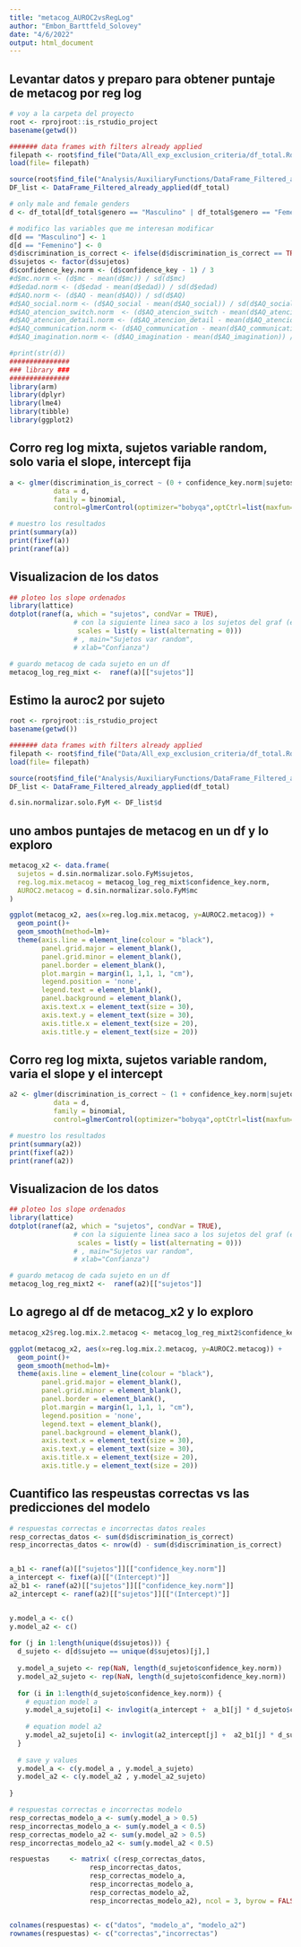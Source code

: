 ```yaml
---
title: "metacog_AUROC2vsRegLog"
author: "Embon_Barttfeld_Solovey"
date: "4/6/2022"
output: html_document
---
```


## Levantar datos y preparo para obtener puntaje de metacog por reg log

```r

# voy a la carpeta del proyecto
root <- rprojroot::is_rstudio_project
basename(getwd())

####### data frames with filters already applied
filepath <- root$find_file("Data/All_exp_exclusion_criteria/df_total.Rda")
load(file= filepath)

source(root$find_file("Analysis/AuxiliaryFunctions/DataFrame_Filtered_already_applied.R"))
DF_list <- DataFrame_Filtered_already_applied(df_total)

# only male and female genders
d <- df_total[df_total$genero == "Masculino" | df_total$genero == "Femenino",]

# modifico las variables que me interesan modificar
d[d == "Masculino"] <- 1
d[d == "Femenino"] <- 0
d$discrimination_is_correct <- ifelse(d$discrimination_is_correct == TRUE, 1, 0)
d$sujetos <- factor(d$sujetos)
d$confidence_key.norm <- (d$confidence_key - 1) / 3 
#d$mc.norm <- (d$mc - mean(d$mc)) / sd(d$mc)
#d$edad.norm <- (d$edad - mean(d$edad)) / sd(d$edad)
#d$AQ.norm <- (d$AQ - mean(d$AQ)) / sd(d$AQ)
#d$AQ_social.norm <- (d$AQ_social - mean(d$AQ_social)) / sd(d$AQ_social)
#d$AQ_atencion_switch.norm  <- (d$AQ_atencion_switch - mean(d$AQ_atencion_switch)) / #sd(d$AQ_atencion_switch)
#d$AQ_atencion_detail.norm <- (d$AQ_atencion_detail - mean(d$AQ_atencion_detail)) / #sd(d$AQ_atencion_detail)
#d$AQ_communication.norm <- (d$AQ_communication - mean(d$AQ_communication)) / sd(d$AQ_communication)
#d$AQ_imagination.norm <- (d$AQ_imagination - mean(d$AQ_imagination)) / sd(d$AQ_imagination)

#print(str(d))
###############
### library ###
###############
library(arm)
library(dplyr)
library(lme4)
library(tibble)
library(ggplot2)
```

## Corro reg log mixta, sujetos variable random, solo varia el slope, intercept fija

```r


a <- glmer(discrimination_is_correct ~ (0 + confidence_key.norm|sujetos),
           data = d,
           family = binomial,
           control=glmerControl(optimizer="bobyqa",optCtrl=list(maxfun=2e5)))

# muestro los resultados
print(summary(a))
print(fixef(a))
print(ranef(a))
```

## Visualizacion de los datos

```r

## ploteo los slope ordenados 
library(lattice)
dotplot(ranef(a, which = "sujetos", condVar = TRUE), 
                # con la siguiente linea saco a los sujetos del graf (eje y)
                 scales = list(y = list(alternating = 0)))
                # , main="Sujetos var random",
                # xlab="Confianza")

# guardo metacog de cada sujeto en un df
metacog_log_reg_mixt <-  ranef(a)[["sujetos"]]
```

## Estimo la auroc2 por sujeto

```r

root <- rprojroot::is_rstudio_project
basename(getwd())               

####### data frames with filters already applied
filepath <- root$find_file("Data/All_exp_exclusion_criteria/df_total.Rda")
load(file= filepath)

source(root$find_file("Analysis/AuxiliaryFunctions/DataFrame_Filtered_already_applied.R"))
DF_list <- DataFrame_Filtered_already_applied(df_total)

d.sin.normalizar.solo.FyM <- DF_list$d

```

## uno ambos puntajes de metacog en un df y lo exploro

```r
metacog_x2 <- data.frame(
  sujetos = d.sin.normalizar.solo.FyM$sujetos,
  reg.log.mix.metacog = metacog_log_reg_mixt$confidence_key.norm,
  AUROC2.metacog = d.sin.normalizar.solo.FyM$mc
)

ggplot(metacog_x2, aes(x=reg.log.mix.metacog, y=AUROC2.metacog)) + 
  geom_point()+
  geom_smooth(method=lm)+
  theme(axis.line = element_line(colour = "black"),
        panel.grid.major = element_blank(),
        panel.grid.minor = element_blank(),
        panel.border = element_blank(),
        plot.margin = margin(1, 1,1, 1, "cm"),
        legend.position = 'none',
        legend.text = element_blank(),
        panel.background = element_blank(),
        axis.text.x = element_text(size = 30),
        axis.text.y = element_text(size = 30),
        axis.title.x = element_text(size = 20),
        axis.title.y = element_text(size = 20))
```

## Corro reg log mixta, sujetos variable random, varia el slope y el intercept

```r


a2 <- glmer(discrimination_is_correct ~ (1 + confidence_key.norm|sujetos),
           data = d,
           family = binomial,
           control=glmerControl(optimizer="bobyqa",optCtrl=list(maxfun=2e5)))

# muestro los resultados
print(summary(a2))
print(fixef(a2))
print(ranef(a2))
```

## Visualizacion de los datos

```r

## ploteo los slope ordenados 
library(lattice)
dotplot(ranef(a2, which = "sujetos", condVar = TRUE), 
                # con la siguiente linea saco a los sujetos del graf (eje y)
                 scales = list(y = list(alternating = 0)))
                # , main="Sujetos var random",
                # xlab="Confianza")

# guardo metacog de cada sujeto en un df
metacog_log_reg_mixt2 <-  ranef(a2)[["sujetos"]]
```

## Lo agrego al df de metacog_x2 y lo exploro

```r
metacog_x2$reg.log.mix.2.metacog <- metacog_log_reg_mixt2$confidence_key.norm

ggplot(metacog_x2, aes(x=reg.log.mix.2.metacog, y=AUROC2.metacog)) + 
  geom_point()+
  geom_smooth(method=lm)+
  theme(axis.line = element_line(colour = "black"),
        panel.grid.major = element_blank(),
        panel.grid.minor = element_blank(),
        panel.border = element_blank(),
        plot.margin = margin(1, 1,1, 1, "cm"),
        legend.position = 'none',
        legend.text = element_blank(),
        panel.background = element_blank(),
        axis.text.x = element_text(size = 30),
        axis.text.y = element_text(size = 30),
        axis.title.x = element_text(size = 20),
        axis.title.y = element_text(size = 20))
```

## Cuantifico las respeustas correctas vs las predicciones del modelo

```r

# respuestas correctas e incorrectas datos reales
resp_correctas_datos <- sum(d$discrimination_is_correct)
resp_incorrectas_datos <- nrow(d) - sum(d$discrimination_is_correct)


a_b1 <- ranef(a)[["sujetos"]][["confidence_key.norm"]]
a_intercept <- fixef(a)[["(Intercept)"]]
a2_b1 <- ranef(a2)[["sujetos"]][["confidence_key.norm"]]
a2_intercept <- ranef(a2)[["sujetos"]][["(Intercept)"]]


y.model_a <- c()
y.model_a2 <- c()
  
for (j in 1:length(unique(d$sujetos))) {
  d_sujeto <- d[d$sujeto == unique(d$sujetos)[j],]
  
  y.model_a_sujeto <- rep(NaN, length(d_sujeto$confidence_key.norm))
  y.model_a2_sujeto <- rep(NaN, length(d_sujeto$confidence_key.norm))
  
  for (i in 1:length(d_sujeto$confidence_key.norm)) {
    # equation model a
    y.model_a_sujeto[i] <- invlogit(a_intercept +  a_b1[j] * d_sujeto$confidence_key.norm[i])
    
    # equation model a2
    y.model_a2_sujeto[i] <- invlogit(a2_intercept[j] +  a2_b1[j] * d_sujeto$confidence_key.norm[i])
  }
  
  # save y values
  y.model_a <- c(y.model_a , y.model_a_sujeto)
  y.model_a2 <- c(y.model_a2 , y.model_a2_sujeto)
  
}

# respuestas correctas e incorrectas modelo
resp_correctas_modelo_a <- sum(y.model_a > 0.5)
resp_incorrectas_modelo_a <- sum(y.model_a < 0.5)
resp_correctas_modelo_a2 <- sum(y.model_a2 > 0.5)
resp_incorrectas_modelo_a2 <- sum(y.model_a2 < 0.5)

respuestas     <- matrix( c(resp_correctas_datos,
                    resp_incorrectas_datos,
                    resp_correctas_modelo_a,
                    resp_incorrectas_modelo_a,
                    resp_correctas_modelo_a2,
                    resp_incorrectas_modelo_a2), ncol = 3, byrow = FALSE) 


colnames(respuestas) <- c("datos", "modelo_a", "modelo_a2")
rownames(respuestas) <- c("correctas","incorrectas")

```

